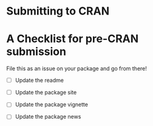 # Submitting to CRAN

# A Checklist for pre-CRAN submission

File this as an issue on your package and go from there!

- [ ] Update the readme

- [ ] Update the package site

- [ ] Update the package vignette

- [ ] Update the package news